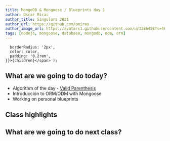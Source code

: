 ```yaml
---
title: MongoDB & Mongoose / Blueprints day 1
author: Oscar Miras
author_title: Singulars 2021
author_url: https://github.com/omiras
author_image_url: https://avatars1.githubusercontent.com/u/3286458?s=460&v=4
tags: [nodejs, mongoose, database, mongodb, odm, orm]
---
```


      borderRadius: '2px',
      color: color,
      padding: '0.2rem',
    }}>{children}</span> );

## __<Highlight color="#ff8000">What are we going to do today?</Highlight>__

* Algorithm of the day - [Valid Parenthesis](https://leetcode.com/problems/valid-parentheses/)
* Introducción to ORM/ODM with Mongoose 
* Working on personal blueprints

## __<Highlight color="#ff8000">Class highlights</Highlight>__ 


## __<Highlight color="#ff8000">What are we going to do next class?</Highlight>__

